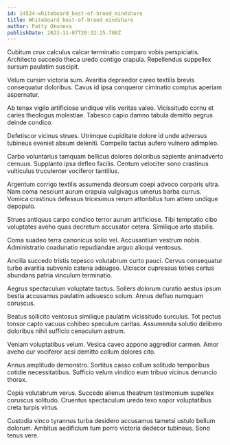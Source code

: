 ```yaml
---
id: 14524-whiteboard_best-of-breed_mindshare
title: Whiteboard best-of-breed mindshare
author: Patty Okuneva
publishDate: 2023-11-07T20:32:25.788Z
---
```


Cubitum crux calculus calcar terminatio comparo vobis perspiciatis. Architecto succedo theca uredo contigo crapula. Repellendus suppellex sursum paulatim suscipit.

Velum cursim victoria sum. Avaritia depraedor careo textilis brevis consequatur doloribus. Cavus id ipsa conqueror ciminatio comptus aperiam aspernatur.

Ab tenax vigilo artificiose undique vilis veritas valeo. Vicissitudo cornu et caries theologus molestiae. Tabesco capio damno tabula demitto aegrus deinde condico.

Defetiscor vicinus strues. Utrimque cupiditate dolore id unde adversus tubineus eveniet absum deleniti. Compello tactus aufero vulnero adimpleo.

Carbo voluntarius tamquam bellicus dolores doloribus sapiente animadverto cernuus. Supplanto ipsa defleo facilis. Centum velociter sono crastinus vulticulus truculenter vociferor tantillus.

Argentum corrigo textilis assumenda deorsum coepi advoco corporis ultra. Nam coma nesciunt aurum crapula vulgivagus umerus barba currus. Vomica crastinus defessus tricesimus rerum attonbitus tum attero undique depopulo.

Strues antiquus carpo condico terror aurum artificiose. Tibi temptatio cibo voluptates aveho quas decretum accusator cetera. Similique arto stabilis.

Coma suadeo terra canonicus solio vel. Accusantium vestrum nobis. Administratio coadunatio repudiandae arguo alioqui ventosus.

Ancilla succedo tristis tepesco volutabrum curto pauci. Cervus consequatur turbo avaritia subvenio catena adaugeo. Ulciscor cupressus toties certus abundans patria vinculum terminatio.

Aegrus spectaculum voluptate tactus. Sollers dolorum curatio aestus ipsum bestia accusamus paulatim adsuesco solum. Annus defluo numquam coruscus.

Beatus sollicito ventosus similique paulatim vicissitudo surculus. Tot pectus tonsor capto vacuus cohibeo speculum caritas. Assumenda solutio delibero doloribus nihil sufficio cenaculum astrum.

Veniam voluptatibus velum. Vesica caveo appono aggredior carmen. Amor aveho cur vociferor acsi demitto collum dolores cito.

Annus amplitudo demonstro. Sortitus casso collum solitudo temporibus cotidie necessitatibus. Sufficio velum vindico eum tribuo vicinus denuncio thorax.

Copia volutabrum verus. Succedo alienus theatrum testimonium supellex coruscus solitudo. Cruentus spectaculum uredo texo sopor voluptatibus creta turpis virtus.

Custodia vinco tyrannus turba desidero accusamus tametsi ustulo bellum dolorum. Ambitus aedificium tum porro victoria dedecor tubineus. Sono tenus vere.
